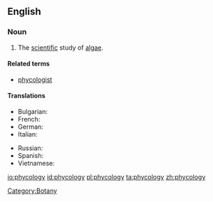 ==English==
{{wikipedia}}

===Noun===
{{en-noun|-}}

# The [[scientific]] study of [[algae]].

====Related terms====
* [[phycologist]]

====Translations====
{{trans-top|the study of algae}}
* Bulgarian: {{t|bg|алгология|sc=Cyrl}}
* French: {{t+|fr|phycologie}}
* German: {{t+|de|Phykologie|f}}
* Italian: {{t|it|algologia|f}}
{{trans-mid}}
* Russian: {{t|ru|альгология||m|sc=Cyrl}}
* Spanish: {{t+|es|ficología|f}}
* Vietnamese: {{t+|vi|thuộc tảo|xs=Vietnamese}}
{{trans-bottom}}

[[Category:Botany]]

[[io:phycology]]
[[id:phycology]]
[[pl:phycology]]
[[ta:phycology]]
[[zh:phycology]]